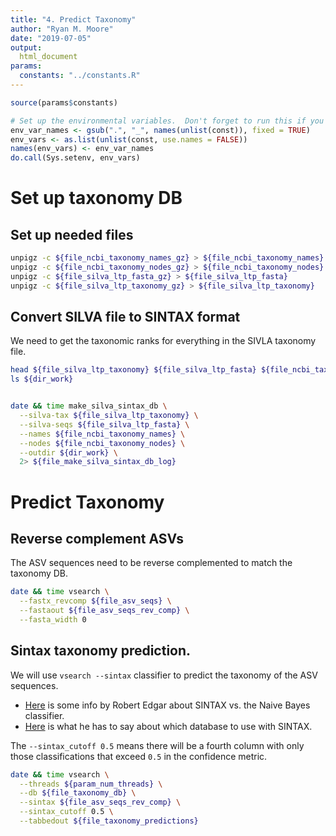 ```yaml
---
title: "4. Predict Taxonomy"
author: "Ryan M. Moore"
date: "2019-07-05"
output:
  html_document
params:
  constants: "../constants.R"
---
```


```r
source(params$constants)

# Set up the environmental variables.  Don't forget to run this if you change anything or restart the server!
env_var_names <- gsub(".", "_", names(unlist(const)), fixed = TRUE)
env_vars <- as.list(unlist(const, use.names = FALSE))
names(env_vars) <- env_var_names
do.call(Sys.setenv, env_vars)
```

# Set up taxonomy DB

## Set up needed files

```bash
unpigz -c ${file_ncbi_taxonomy_names_gz} > ${file_ncbi_taxonomy_names}
unpigz -c ${file_ncbi_taxonomy_nodes_gz} > ${file_ncbi_taxonomy_nodes}
unpigz -c ${file_silva_ltp_fasta_gz} > ${file_silva_ltp_fasta}
unpigz -c ${file_silva_ltp_taxonomy_gz} > ${file_silva_ltp_taxonomy}
```

## Convert SILVA file to SINTAX format

We need to get the taxonomic ranks for everything in the SIVLA taxonomy file.

```bash
head ${file_silva_ltp_taxonomy} ${file_silva_ltp_fasta} ${file_ncbi_taxonomy_names} ${file_ncbi_taxonomy_nodes}
ls ${dir_work}


date && time make_silva_sintax_db \
  --silva-tax ${file_silva_ltp_taxonomy} \
  --silva-seqs ${file_silva_ltp_fasta} \
  --names ${file_ncbi_taxonomy_names} \
  --nodes ${file_ncbi_taxonomy_nodes} \
  --outdir ${dir_work} \
  2> ${file_make_silva_sintax_db_log}
```

# Predict Taxonomy

## Reverse complement ASVs

The ASV sequences need to be reverse complemented to match the taxonomy DB.

```bash
date && time vsearch \
  --fastx_revcomp ${file_asv_seqs} \
  --fastaout ${file_asv_seqs_rev_comp} \
  --fasta_width 0
```

## Sintax taxonomy prediction.

We will use `vsearch --sintax` classifier to predict the taxonomy of the ASV sequences.

- [Here](https://www.drive5.com/usearch/manual/nbc_algo.html) is some info by Robert Edgar about SINTAX vs. the Naive Bayes classifier.
- [Here](https://www.drive5.com/usearch/manual/faq_tax_db.html) is what he has to say about which database to use with SINTAX.

The `--sintax_cutoff 0.5` means there will be a fourth column with only those classifications that exceed `0.5` in the confidence metric.


```bash
date && time vsearch \
  --threads ${param_num_threads} \
  --db ${file_taxonomy_db} \
  --sintax ${file_asv_seqs_rev_comp} \
  --sintax_cutoff 0.5 \
  --tabbedout ${file_taxonomy_predictions}
```
